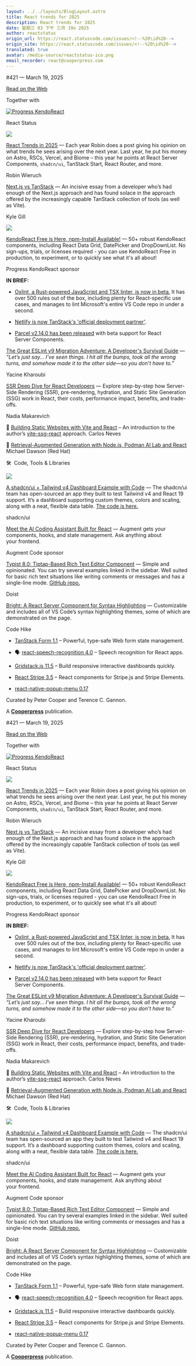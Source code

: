 ```yaml
---
layout: ../../layouts/BlogLayout.astro
title: React trends for 2025
description: React trends for 2025
date: 星期三 03 下午 三月 19o 2025
author: reactstatus
origin_url: https://react.statuscode.com/issues/<!--%20\id%20-->
origin_site: https://react.statuscode.com/issues/<!--%20\id%20-->
translated: true
avatar: /media-source/reactstatus-ico.png
email_recorder: react@cooperpress.com
---
```



<Reference client:only="react" title="React trends for 2025" url="https://react.statuscode.com/issues/<!--%20\id%20-->" />

<Detail client:only="react">
	#​421 — March 19, 2025

[Read on the Web](https://react.statuscode.com/issues/&lt;!--%20\id%20-->)

Together with 

[![Progress KendoReact](https://res.cloudinary.com/cpress/image/upload/c_fill,g_auto,w_350,h_70/e_make_transparent/co_white,e_outline:7/jbordi93vmfnags8lh02.png)](https://react.statuscode.com/link/167012/5d0bbb4a61)

React Status

[![](https://res.cloudinary.com/cpress/image/upload/w_1280,e_sharpen:60,q_auto/f0ydiiwldcvxmzswa6gp.jpg)](https://react.statuscode.com/link/167013/5d0bbb4a61)

[React Trends in 2025](https://react.statuscode.com/link/167013/5d0bbb4a61 "www.robinwieruch.de") — Each year Robin does a post giving his opinion on what trends he sees arising over the next year. Last year, he put his money on Astro, RSCs, Vercel, and Biome – this year he points at React Server Components, `shadcn/ui`, TanStack Start, React Router, and more.

Robin Wieruch

[Next.js vs TanStack](https://react.statuscode.com/link/167014/5d0bbb4a61 "www.kylegill.com") — An incisive essay from a developer who’s had enough of the Next.js approach and has found solace in the approach offered by the increasingly capable TanStack collection of tools (as well as Vite).

Kyle Gill

[![](https://res.cloudinary.com/cpress/image/upload/c_limit,w_480,h_480,q_auto/copm/4b0815fd.png)](https://react.statuscode.com/link/167012/5d0bbb4a61)

[KendoReact Free is Here, npm-Install Available!](https://react.statuscode.com/link/167012/5d0bbb4a61 "www.telerik.com") — 50+ robust KendoReact components, including React Data Grid, DatePicker and DropDownList. No sign-ups, trials, or licenses required - you can use KendoReact Free in production, to experiment, or to quickly see what it's all about!

Progress KendoReact sponsor

**IN BRIEF:**

*   [Oxlint, a Rust-powered JavaScript and TSX linter, is now in beta.](https://react.statuscode.com/link/167015/5d0bbb4a61) It has over 500 rules out of the box, including plenty for React-specific use cases, and manages to lint Microsoft's entire VS Code repo in under a second.
    
*   [Netlify is now TanStack's 'official deployment partner'](https://react.statuscode.com/link/167016/5d0bbb4a61).
    
*   [Parcel v2.14.0 has been released](https://react.statuscode.com/link/167017/5d0bbb4a61) with beta support for React Server Components.
    

[The Great ESLint v9 Migration Adventure: A Developer's Survival Guide](https://react.statuscode.com/link/167018/5d0bbb4a61 "www.neoxs.me") — _“Let’s just say… I’ve seen things. I hit all the bumps, took all the wrong turns, and somehow made it to the other side—so you don’t have to.”_

Yacine Kharoubi

[SSR Deep Dive for React Developers](https://react.statuscode.com/link/167019/5d0bbb4a61 "www.developerway.com") — Explore step-by-step how Server-Side Rendering (SSR), pre-rendering, hydration, and Static Site Generation (SSG) work in React, their costs, performance impact, benefits, and trade-offs.

Nadia Makarevich

📄 [Building Static Websites with Vite and React](https://react.statuscode.com/link/167020/5d0bbb4a61) – An introduction to the author’s [vite-ssg-react](https://react.statuscode.com/link/167021/5d0bbb4a61) approach. Carlos Neves

📄 [Retrieval-Augmented Generation with Node.js, Podman AI Lab and React](https://react.statuscode.com/link/167022/5d0bbb4a61) Michael Dawson (Red Hat)

🛠  Code, Tools & Libraries

[![](https://res.cloudinary.com/cpress/image/upload/w_1280,e_sharpen:60,q_auto/od3jd8dnk0x7qjiain9b.jpg)](https://react.statuscode.com/link/167023/5d0bbb4a61)

[A shadcn/ui + Tailwind v4 Dashboard Example with Code](https://react.statuscode.com/link/167023/5d0bbb4a61 "v4.shadcn.com") — The shadcn/ui team has open-sourced an app they built to test Tailwind v4 and React 19 support. It’s a dashboard supporting custom themes, colors and scaling, along with a neat, flexible data table. [The code is here.](https://react.statuscode.com/link/167024/5d0bbb4a61)

shadcn/ui

[Meet the AI Coding Assistant Built for React](https://react.statuscode.com/link/167025/5d0bbb4a61 "augmentcode.com") — Augment gets your components, hooks, and state management. Ask anything about your frontend.

Augment Code sponsor

[Typist 8.0: Tiptap-Based Rich Text Editor Component](https://react.statuscode.com/link/167026/5d0bbb4a61 "typist.doist.dev") — Simple and opinionated. You can try several examples linked in the sidebar. Well suited for basic rich text situations like writing comments or messages and has a single-line mode. [GitHub repo.](https://react.statuscode.com/link/167027/5d0bbb4a61)

Doist

[Bright: A React Server Component for Syntax Highlighting](https://react.statuscode.com/link/167028/5d0bbb4a61 "bright.codehike.org") — Customizable and includes all of VS Code’s syntax highlighting themes, some of which are demonstrated on the page.

Code Hike

*   [TanStack Form 1.1](https://react.statuscode.com/link/167029/5d0bbb4a61) – Powerful, type-safe Web form state management.
    
*   🗣️ [react-speech-recognition 4.0](https://react.statuscode.com/link/167030/5d0bbb4a61) – Speech recognition for React apps.
    
*   [Gridstack.js 11.5](https://react.statuscode.com/link/167031/5d0bbb4a61) – Build responsive interactive dashboards quickly.
    
*   [React Stripe 3.5](https://react.statuscode.com/link/167032/5d0bbb4a61) – React components for Stripe.js and Stripe Elements.
    
*   [react-native-popup-menu 0.17](https://react.statuscode.com/link/167033/5d0bbb4a61)
    

Curated by Peter Cooper and Terence C. Gannon.

A **[Cooperpress](https://cooperpress.com/)** publication.


</Detail>

\#​421 — March 19, 2025

[Read on the Web](https://react.statuscode.com/issues/&lt;!--%20\id%20-->)

Together with 

[![Progress KendoReact](https://res.cloudinary.com/cpress/image/upload/c_fill,g_auto,w_350,h_70/e_make_transparent/co_white,e_outline:7/jbordi93vmfnags8lh02.png)](https://react.statuscode.com/link/167012/5d0bbb4a61)

React Status

[![](https://res.cloudinary.com/cpress/image/upload/w_1280,e_sharpen:60,q_auto/f0ydiiwldcvxmzswa6gp.jpg)](https://react.statuscode.com/link/167013/5d0bbb4a61)

[React Trends in 2025](https://react.statuscode.com/link/167013/5d0bbb4a61 "www.robinwieruch.de") — Each year Robin does a post giving his opinion on what trends he sees arising over the next year. Last year, he put his money on Astro, RSCs, Vercel, and Biome – this year he points at React Server Components, `shadcn/ui`, TanStack Start, React Router, and more.

Robin Wieruch

[Next.js vs TanStack](https://react.statuscode.com/link/167014/5d0bbb4a61 "www.kylegill.com") — An incisive essay from a developer who’s had enough of the Next.js approach and has found solace in the approach offered by the increasingly capable TanStack collection of tools (as well as Vite).

Kyle Gill

[![](https://res.cloudinary.com/cpress/image/upload/c_limit,w_480,h_480,q_auto/copm/4b0815fd.png)](https://react.statuscode.com/link/167012/5d0bbb4a61)

[KendoReact Free is Here, npm-Install Available!](https://react.statuscode.com/link/167012/5d0bbb4a61 "www.telerik.com") — 50+ robust KendoReact components, including React Data Grid, DatePicker and DropDownList. No sign-ups, trials, or licenses required - you can use KendoReact Free in production, to experiment, or to quickly see what it's all about!

Progress KendoReact sponsor

**IN BRIEF:**

* [Oxlint, a Rust-powered JavaScript and TSX linter, is now in beta.](https://react.statuscode.com/link/167015/5d0bbb4a61) It has over 500 rules out of the box, including plenty for React-specific use cases, and manages to lint Microsoft's entire VS Code repo in under a second.

* [Netlify is now TanStack's 'official deployment partner'](https://react.statuscode.com/link/167016/5d0bbb4a61).

* [Parcel v2.14.0 has been released](https://react.statuscode.com/link/167017/5d0bbb4a61) with beta support for React Server Components.

[The Great ESLint v9 Migration Adventure: A Developer's Survival Guide](https://react.statuscode.com/link/167018/5d0bbb4a61 "www.neoxs.me") — *“Let’s just say… I’ve seen things. I hit all the bumps, took all the wrong turns, and somehow made it to the other side—so you don’t have to.”*

Yacine Kharoubi

[SSR Deep Dive for React Developers](https://react.statuscode.com/link/167019/5d0bbb4a61 "www.developerway.com") — Explore step-by-step how Server-Side Rendering (SSR), pre-rendering, hydration, and Static Site Generation (SSG) work in React, their costs, performance impact, benefits, and trade-offs.

Nadia Makarevich

📄 [Building Static Websites with Vite and React](https://react.statuscode.com/link/167020/5d0bbb4a61) – An introduction to the author’s [vite-ssg-react](https://react.statuscode.com/link/167021/5d0bbb4a61) approach. Carlos Neves

📄 [Retrieval-Augmented Generation with Node.js, Podman AI Lab and React](https://react.statuscode.com/link/167022/5d0bbb4a61) Michael Dawson (Red Hat)

🛠  Code, Tools & Libraries

[![](https://res.cloudinary.com/cpress/image/upload/w_1280,e_sharpen:60,q_auto/od3jd8dnk0x7qjiain9b.jpg)](https://react.statuscode.com/link/167023/5d0bbb4a61)

[A shadcn/ui + Tailwind v4 Dashboard Example with Code](https://react.statuscode.com/link/167023/5d0bbb4a61 "v4.shadcn.com") — The shadcn/ui team has open-sourced an app they built to test Tailwind v4 and React 19 support. It’s a dashboard supporting custom themes, colors and scaling, along with a neat, flexible data table. [The code is here.](https://react.statuscode.com/link/167024/5d0bbb4a61)

shadcn/ui

[Meet the AI Coding Assistant Built for React](https://react.statuscode.com/link/167025/5d0bbb4a61 "augmentcode.com") — Augment gets your components, hooks, and state management. Ask anything about your frontend.

Augment Code sponsor

[Typist 8.0: Tiptap-Based Rich Text Editor Component](https://react.statuscode.com/link/167026/5d0bbb4a61 "typist.doist.dev") — Simple and opinionated. You can try several examples linked in the sidebar. Well suited for basic rich text situations like writing comments or messages and has a single-line mode. [GitHub repo.](https://react.statuscode.com/link/167027/5d0bbb4a61)

Doist

[Bright: A React Server Component for Syntax Highlighting](https://react.statuscode.com/link/167028/5d0bbb4a61 "bright.codehike.org") — Customizable and includes all of VS Code’s syntax highlighting themes, some of which are demonstrated on the page.

Code Hike

* [TanStack Form 1.1](https://react.statuscode.com/link/167029/5d0bbb4a61) – Powerful, type-safe Web form state management.

* 🗣️ [react-speech-recognition 4.0](https://react.statuscode.com/link/167030/5d0bbb4a61) – Speech recognition for React apps.

* [Gridstack.js 11.5](https://react.statuscode.com/link/167031/5d0bbb4a61) – Build responsive interactive dashboards quickly.

* [React Stripe 3.5](https://react.statuscode.com/link/167032/5d0bbb4a61) – React components for Stripe.js and Stripe Elements.

* [react-native-popup-menu 0.17](https://react.statuscode.com/link/167033/5d0bbb4a61)

Curated by Peter Cooper and Terence C. Gannon.

A **[Cooperpress](https://cooperpress.com/)** publication.


